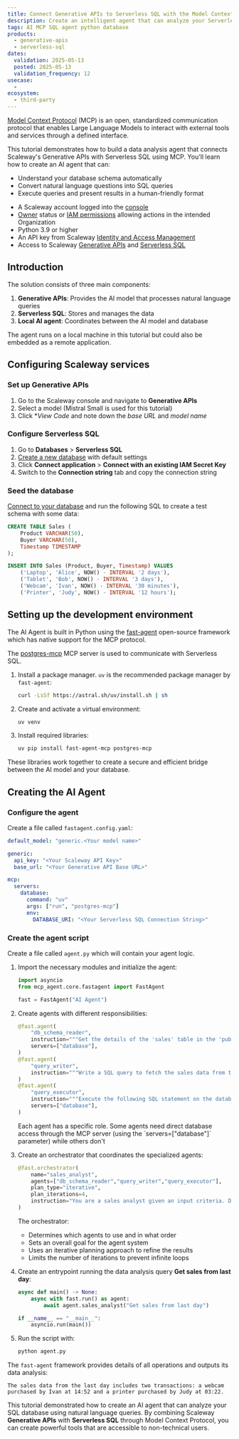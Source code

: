 ```yaml
---
title: Connect Generative APIs to Serverless SQL with the Model Context Protocol
description: Create an intelligent agent that can analyze your Serverless SQL data using natural language queries through Model Context Protocol.
tags: AI MCP SQL agent python database
products:
  - generative-apis
  - serverless-sql
dates:
  validation: 2025-05-13
  posted: 2025-05-13
  validation_frequency: 12
usecase:
  -
ecosystem:
  - third-party
---
```



[Model Context Protocol](https://modelcontextprotocol.io/introduction) (MCP) is an open, standardized communication protocol that enables Large Language Models to interact with external tools and services through a defined interface.

This tutorial demonstrates how to build a data analysis agent that connects Scaleway's Generative APIs with Serverless SQL using MCP. You'll learn how to create an AI agent that can:
- Understand your database schema automatically
- Convert natural language questions into SQL queries
- Execute queries and present results in a human-friendly format

<Requirements />

- A Scaleway account logged into the [console](https://console.scaleway.com)
- [Owner](/iam/concepts/#owner) status or [IAM permissions](/iam/concepts/#permission) allowing actions in the intended Organization
- Python 3.9 or higher
- An API key from Scaleway [Identity and Access Management](/iam/)
- Access to Scaleway [Generative APIs](/generative-apis/quickstart/) and [Serverless SQL](/serverless-sql-databases/quickstart/)

## Introduction

The solution consists of three main components:

1. **Generative APIs**: Provides the AI model that processes natural language queries
2. **Serverless SQL**: Stores and manages the data
3. **Local AI agent**: Coordinates between the AI model and database

<Message type="note">
  The agent runs on a local machine in this tutorial but could also be embedded as a remote application.
</Message>

## Configuring Scaleway services

### Set up Generative APIs

1. Go to the Scaleway console and navigate to **Generative APIs**
2. Select a model (Mistral Small is used for this tutorial)
3. Click **View Code* and note down the *base URL* and *model name*

### Configure Serverless SQL

1. Go to **Databases** > **Serverless SQL**
2. [Create a new database](/serverless-sql-databases/how-to/create-a-database/) with default settings
3. Click **Connect application** > **Connect with an existing IAM Secret Key**
4. Switch to the **Connection string** tab and copy the connection string

### Seed the database

[Connect to your database](/serverless-sql-databases/how-to/connect-to-a-database/) and run the following SQL to create a test schema with some data:

```sql
CREATE TABLE Sales (
    Product VARCHAR(50),
    Buyer VARCHAR(50),
    Timestamp TIMESTAMP
);

INSERT INTO Sales (Product, Buyer, Timestamp) VALUES
    ('Laptop', 'Alice', NOW() - INTERVAL '2 days'),
    ('Tablet', 'Bob', NOW() - INTERVAL '3 days'),
    ('Webcam', 'Ivan', NOW() - INTERVAL '30 minutes'),
    ('Printer', 'Judy', NOW() - INTERVAL '12 hours');
```

## Setting up the development environment

The AI Agent is built in Python using the [fast-agent](https://github.com/evalstate/fast-agent) open-source framework which has native support for the MCP protocol.

The [postgres-mcp](https://github.com/crystaldba/postgres-mcp) MCP server is used to communicate with Serverless SQL.

1. Install a package manager. `uv` is the recommended package manager by `fast-agent`:
    ```bash
    curl -LsSf https://astral.sh/uv/install.sh | sh
    ```

2. Create and activate a virtual environment:
    ```bash
    uv venv
    ```

3. Install required libraries:
    ```bash
    uv pip install fast-agent-mcp postgres-mcp
    ```

These libraries work together to create a secure and efficient bridge between the AI model and your database.

## Creating the AI Agent

### Configure the agent

Create a file called `fastagent.config.yaml`:

```yaml
default_model: "generic.<Your model name>"

generic:
  api_key: "<Your Scaleway API Key>"
  base_url: "<Your Generative API Base URL>"

mcp:
  servers:
    database:
      command: "uv"
      args: ["run", "postgres-mcp"]
      env:
        DATABASE_URI: "<Your Serverless SQL Connection String>"
```

### Create the agent script

Create a file called `agent.py` which will contain your agent logic.

1. Import the necessary modules and initialize the agent:
    ```python
    import asyncio
    from mcp_agent.core.fastagent import FastAgent

    fast = FastAgent("AI Agent")
    ```

2. Create agents with different responsibilities:
    ```python
    @fast.agent(
        "db_schema_reader",
        instruction="""Get the details of the 'sales' table in the 'public' schema of the database, which contains the sales data. Only return the column names and types.""",
        servers=["database"],
    )
    @fast.agent(
        "query_writer",
        instruction="""Write a SQL query to fetch the sales data from the database (sales table) given the input constraint. Only return the SQL query, no other text."""
    )
    @fast.agent(
        "query_executor",
        instruction="""Execute the following SQL statement on the database and write the results in JSON format""",
        servers=["database"],
    )
    ```

    <Message type="note">
    Each agent has a specific role. Some agents need direct database access through the MCP server (using the `servers=["database"]` parameter) while others don't
    </Message>

3. Create an orchestrator that coordinates the specialized agents:
    ```python
    @fast.orchestrator(
        name="sales_analyst",
        agents=["db_schema_reader","query_writer","query_executor"],
        plan_type="iterative",
        plan_iterations=4,
        instruction="You are a sales analyst given an input criteria. Describe the corresponding sales data from the database in one sentence."
    )
    ```
    The orchestrator:
    - Determines which agents to use and in what order
    - Sets an overall goal for the agent system
    - Uses an iterative planning approach to refine the results
    - Limits the number of iterations to prevent infinite loops

4. Create an entrypoint running the data analysis query **Get sales from last day**:
    ```python
    async def main() -> None:
        async with fast.run() as agent:
            await agent.sales_analyst("Get sales from last day")

    if __name__ == "__main__":
        asyncio.run(main())
    ```

5. Run the script with:
   ```bash
   python agent.py
   ```

The `fast-agent` framework provides details of all operations and outputs its data analysis:

    The sales data from the last day includes two transactions: a webcam purchased by Ivan at 14:52 and a printer purchased by Judy at 03:22.


This tutorial demonstrated how to create an AI agent that can analyze your SQL database using natural language queries. By combining Scaleway **Generative APIs** with **Serverless SQL** through Model Context Protocol, you can create powerful tools that are accessible to non-technical users.
